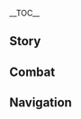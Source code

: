 {{CharacterTabs}}
{{LanguageTabs}}
{{Stub|1={{Meta/VO|tl=1}}}}
__TOC__
==Story==
{{VO/Story
|character           = Kuki Shinobu
|language            = zh
|language_s          = zh
|language_t          = zh-tw
|name_s              = 久岐忍
|name_t              = 久岐忍

<!-- Hello -->
|vo_01_01_title_s    = 初次见面…
|vo_01_01_title_t    = 初次見面…
|vo_01_01_subtitle   = Hello
|vo_01_01_file       = VO_{language}{character} Hello.ogg
|vo_01_01_tx_s       = 你好，我是荒泷派的二把手久岐忍。我们承包多种业务，货运物流、安保维持、房屋补漏、表演驻唱等等。需要我们请随时联系，这是我的名片，还请收下。
|vo_01_01_tx_t       = {{MC|你|妳|mc=1}}好，我是荒瀧派的二把手久岐忍。我們承包多種業務，貨運物流、安保維持、房屋補漏、表演駐唱等等。需要我們請隨時聯繫，這是我的名片，還請收下。
|vo_01_01_rm         = Nǐhǎo, wǒ shì Huānglóng-pài de èrbǎshǒu Jiǔqí Rěn. Wǒmen chéngbāo duōzhǒng yèwù, huòyùn wùliú, ānbǎo wéichí, fángwū bǔlòu, biǎoyǎn zhùchàng děngděng. Xūyào wǒmen qǐng suíshí liánxì, zhè shì wǒ de míngpiàn, hái qǐng shōuxià.
|vo_01_01_tl         = 

<!-- Chats -->
|vo_02_01_title_s    = 闲聊・麻烦事
|vo_02_01_title_t    = 閒聊・麻煩事
|vo_02_01_subtitle   = Chat: In a Pinch
|vo_02_01_file       = VO_{language}{character} Chat - In a Pinch.ogg
|vo_02_01_tx_s       = 有麻烦事要处理的话，直接告诉我就好，我来摆平。
|vo_02_01_tx_t       = 有麻煩事要處理的話，直接告訴我就好，我來擺平。
|vo_02_01_rm         = Yǒu máfán-shì yào chǔlǐ de huà, zhíjiē gàosù wǒ jiù hǎo, wǒ lái bǎipíng.
|vo_02_01_tl         = 

|vo_02_02_title_s    = 闲聊・证书
|vo_02_02_title_t    = 閒聊・證書
|vo_02_02_subtitle   = Chat: Certificates
|vo_02_02_file       = VO_{language}{character} Chat - Certificates.ogg
|vo_02_02_tx_s       = 执业证书考试都有固定评判标准，肯学肯练就能考过，没什么难的。
|vo_02_02_tx_t       = 執業證書考試都有固定評判標準，肯學肯練就能考過，沒什麼難的。
|vo_02_02_rm         = Zhíyè zhèngshū kǎoshì dōu yǒu gùdìng píngpàn biāozhǔn, kěnxué-kěnliàn jiù néng kǎoguò, méishénme nán de.
|vo_02_02_tl         = 

|vo_02_03_title_s    = 闲聊・荒泷派
|vo_02_03_title_t    = 閒聊・荒瀧派
|vo_02_03_subtitle   = Chat: The Arataki Gang
|vo_02_03_file       = VO_{language}{character} Chat - The Arataki Gang.ogg
|vo_02_03_tx_s       = 要是荒泷派犯了事，我会揪他们去认错的。
|vo_02_03_tx_t       = 要是荒瀧派犯了事，我會揪他們去認錯的。
|vo_02_03_rm         = Yàoshi Huānglóng-pài fànle shì, wǒ huì jiū tāmen qù rèncuò de.
|vo_02_03_tl         = 

<!-- Weather -->
|vo_03_01_title_s    = 下雨的时候…
|vo_03_01_title_t    = 下雨的時候…
|vo_03_01_subtitle   = When It Rains
|vo_03_01_file       = VO_{language}{character} When It Rains.ogg
|vo_03_01_tx_s       = 不用打伞了，腿脚快点就行。
|vo_03_01_tx_t       = 不用打傘了，腿腳快點就行。
|vo_03_01_rm         = Bùyòng dǎsǎnle, tuǐjiǎo kuài diǎn jiùxíng.
|vo_03_01_tl         = No need to take out an umbrella, just quicken your feet.

|vo_03_02_title_s    = 打雷的时候…
|vo_03_02_title_t    = 打雷的時候…
|vo_03_02_subtitle   = When Thunder Strikes
|vo_03_02_file       = VO_{language}{character} When Thunder Strikes.ogg
|vo_03_02_tx_s       = 当心点。这种天，应该没人会想引雷上身吧？
|vo_03_02_tx_t       = 當心點。這種天氣，應該沒人會想引雷上身吧？
|vo_03_02_rm_s       = Dāngxīn diǎn. Zhè zhǒng tiān, yīnggāi méi rén huì xiǎng yǐnléi-shàngshēn ba?
|vo_03_02_rm_t       = Dāngxīn diǎn. Zhè zhǒng tiānqì, yīnggāi méi rén huì xiǎng yǐnléi-shàngshēn ba?
|vo_03_02_tl         = 

|vo_03_03_title_s    = 下雪的时候…
|vo_03_03_title_t    = 下雪的時候…
|vo_03_03_subtitle   = When It Snows
|vo_03_03_file       = VO_{language}{character} When It Snows.ogg
|vo_03_03_tx_s       = 快点把事情办完就撤吧，别浪费时间。
|vo_03_03_tx_t       = 快點把事情辦完就撤吧，別浪費時間。
|vo_03_03_rm         = Kuàidiǎn bǎ shìqíng bànwán-jiùchè ba, bié làngfèi shíjiān.
|vo_03_03_tl         = 

|vo_03_04_title_s    = 阳光很好…
|vo_03_04_title_t    = 陽光很好…
|vo_03_04_subtitle   = When the Sun Is Out
|vo_03_04_file       = VO_{language}{character} When the Sun Is Out.ogg
|vo_03_04_tx_s       = 嗯，天气真好，但总有种不详的预感…希望是我多虑了吧。
|vo_03_04_tx_t       = 嗯，天氣真好，但總有種不詳的預感…希望是我多慮了吧。
|vo_03_04_rm         = Ng, tiānqì zhēn hǎo, dàn zǒng yǒu zhǒng bùxiáng de yùgǎn... Xīwàng shì wǒ duōlǜle ba.
|vo_03_04_tl         = 

|vo_03_05_title_s    = 刮大风了…
|vo_03_05_title_t    = 颳大風了…
|vo_03_05_subtitle   = When the Wind Is Blowing
|vo_03_05_file       = VO_{language}{character} When the Wind Is Blowing.ogg
|vo_03_05_tx_s       = 唔…这风还算不错。
|vo_03_05_tx_t       = 唔…這風還算不錯。
|vo_03_05_rm         = N... Zhè fēng hái suàn bùcuò.
|vo_03_05_tl         = 

<!-- Greetings -->
|vo_04_01_title_s    = 早上好…
|vo_04_01_title_t    = 早安…
|vo_04_01_subtitle   = Good Morning
|vo_04_01_file       = VO_{language}{character} Good Morning.ogg
|vo_04_01_tx_s       = 早啊，看你的样子是准备去锻炼了？没想到你还挺勤快的。
|vo_04_01_tx_t       = 早啊，看{{MC|你|妳|mc=1}}的樣子是準備去鍛煉了？沒想到{{MC|你|妳|mc=1}}還挺勤快的。
|vo_04_01_rm         = Zǎo a, kàn nǐ de yàngzi shì zhǔnbèi qù duànliànle? Méi xiǎngdào nǐ hái tǐng qínkuài de.
|vo_04_01_tl         = 

|vo_04_02_title_s    = 中午好…
|vo_04_02_title_t    = 午安…
|vo_04_02_subtitle   = Good Afternoon
|vo_04_02_file       = VO_{language}{character} Good Afternoon.ogg
|vo_04_02_tx_s       = 想吃什么？最近攒了不少钱，午饭我请你。
|vo_04_02_tx_t       = 想吃什麼？最近存了不少錢，午飯我請{{MC|你|妳|mc=1}}。
|vo_04_02_rm_s       = Xiǎng chī shénme? Zuìjìn zǎnle bù shǎo qián, wǔfàn wǒ qǐng nǐ.
|vo_04_02_rm_t       = Xiǎng chī shénme? Zuìjìn cúnle bù shǎo qián, wǔfàn wǒ qǐng nǐ.
|vo_04_02_tl         = What do you want to eat? I've saved up quite a bit of money recently. I'll treat you to lunch.

|vo_04_03_title_s    = 晚上好…
|vo_04_03_title_t    = 晚上好…
|vo_04_03_subtitle   = Good Evening
|vo_04_03_file       = VO_{language}{character} Good Evening.ogg
|vo_04_03_tx_s       = 有些委托，在夜晚才好办。我不放心交给他们，都是我亲自上。
|vo_04_03_tx_t       = 有些委託，在夜晚才好辦。我不放心交給他們，都是我親自上。
|vo_04_03_rm         = Yǒuxiē wěituō, zài yèwǎn cái hǎo bàn. Wǒ bù fàngxīn jiāo gěi tāmen, dōu shì wǒ qīnzì shàng.
|vo_04_03_tl         = 

|vo_04_04_title_s    = 晚安…
|vo_04_04_title_t    = 晚安…
|vo_04_04_subtitle   = Good Night
|vo_04_04_file       = VO_{language}{character} Good Night.ogg
|vo_04_04_tx_s       = 该休息的时候就去休息吧，不用管我。
|vo_04_04_tx_t       = 該休息的時候就去休息吧，不用管我。
|vo_04_04_rm_s       = Gāi xiūxi de shíhòu jiù qù xiūxi ba, bùyòng guǎn wǒ.
|vo_04_04_rm_t       = Gāi xiūxí de shíhòu jiù qù xiūxí ba, bùyòng guǎn wǒ.
|vo_04_04_tl         = 

<!-- About -->
|vo_05_01_title_s    = 关于久岐忍自己・二把手
|vo_05_01_title_t    = 關於久岐忍自己・二把手
|vo_05_01_subtitle   = About {character}: Gang's Deputy Leader
|vo_05_01_file       = VO_{language}{character} About {character} - Gang's Deputy Leader.ogg
|vo_05_01_tx_s       = 招揽业务、维系成员安定是我的职责，除此之外还有&mdash;&mdash;去奉行所捞人，归还零食和玩具，抓捕接了活却在暗处偷懒的成员…不过，这些额外工作属于荒泷派特色，其他任何组织的二把手，理论上都不需要做这些。当然，也做不到像我这样。
|vo_05_01_tx_t       = 招攬業務、維繫成員安定是我的職責，除此之外還有&mdash;&mdash;去奉行所撈人、歸還零食和玩具、抓捕接了活卻在暗處偷懶的成員…不過，這些額外工作屬於荒瀧派特色，其他任何組織的二把手，理論上都不需要做這些。當然，也做不到像我這樣。
|vo_05_01_rm_s       = Zhāolǎn yèwù, wéixì chéngyuán āndìng shì wǒ de zhízé, chú cǐ zhī wài hái yǒu&mdash;&mdash; qù Fèngxíng-suǒ lāo rén, guīhuán língshí hé wánjù, zhuābǔ jiēle huó què zài ànchù tōulǎn de chéngyuán... Bùguò, zhèxiē éwài gōngzuò shǔyú Huānglóng-pài tèsè, qítā rènhé zǔzhī de èrbǎshǒu, lǐlùn shàng dōu bù xūyào zuò zhèxiē. Dāngrán, yě zuòbùdào xiàng wǒ zhèyàng.
|vo_05_01_rm_t       = Zhāolǎn yèwù, wéixì chéngyuán āndìng shì wǒ de zhízé, chú cǐ zhī wài hái yǒu&mdash;&mdash; qù Fèngxíng-suǒ lāo rén, guīhuán língshí hàn wánjù, zhuābǔ jiēle huó què zài ànchù tōulǎn de chéngyuán... Bùguò, zhèxiē éwài gōngzuò shǔyú Huānglóng-pài tèsè, qítā rènhé zǔzhī de èrbǎshǒu, lǐlùn shàng dōu bù xūyào zuò zhèxiē. Dāngrán, yě zuòbùdào xiàng wǒ zhèyàng.
|vo_05_01_tl         = 

|vo_05_02_title_s    = 关于久岐忍自己・退路
|vo_05_02_title_t    = 關於久岐忍自己・退路
|vo_05_02_friendship = 4
|vo_05_02_subtitle   = About {character}: Backup Plan
|vo_05_02_file       = VO_{language}{character} About {character} - Backup Plan.ogg
|vo_05_02_tx_s       = 你说帮派解散？首先，那种事应该不会发生。其次，就算发生了，我有什么好担心的呢。饿肚子的人不可能是我。
|vo_05_02_tx_t       = {{MC|你|妳|mc=1}}說幫派解散？首先，那種事應該不會發生。其次，就算發生了，我有什麼好擔心的呢？餓肚子的人不可能是我。
|vo_05_02_rm         = Nǐ shuō bāngpài jiěsàn? Shǒuxiān, nà zhǒng shì yīnggāi bù huì fāshēng. Qícì, jiùsuàn fāshēngle, wǒ yǒu shénme hǎo dānxīn de ne. È dùzi de rén bù kěnéng shì wǒ.
|vo_05_02_tl         = 

|vo_06_01_title_s    = 关于我们・笔记
|vo_06_01_title_t    = 關於我們・筆記
|vo_06_01_subtitle   = About Us: Notes
|vo_06_01_file       = VO_{language}{character} About Us - Notes.ogg
|vo_06_01_tx_s       = 要是你心血来潮想考什么证，不如直接找我吧，我把笔记借你。备注和要点很详细，不愁你学不会。
|vo_06_01_tx_t       = 要是{{MC|你|妳|mc=1}}心血來潮想考什麼證，不如直接找我吧，我把筆記借{{MC|你|妳|mc=1}}。備註和要點很詳細，不愁{{MC|你|妳|mc=1}}學不會。
|vo_06_01_rm_s       = Yàoshi nǐ xīnxuè-láicháo xiǎng kǎo shénme zhèng, bùrú zhíjiē zhǎo wǒ ba, wǒ bǎ bǐjì jiè nǐ. Bèizhù hàn yàodiǎn hěn xiángxì, bù chóu nǐ xué bù huì.
|vo_06_01_rm_t       = Yàoshi nǐ xīnxiě-láicháo xiǎng kǎo shénme zhèng, bùrú zhíjiē zhǎo wǒ ba, wǒ bǎ bǐjì jiè nǐ. Bèizhù hé yàodiǎn hěn xiángxì, bù chóu nǐ xué bù huì.
|vo_06_01_tl         = 

|vo_06_02_title_s    = 关于我们・善后
|vo_06_02_title_t    = 關於我們・善後
|vo_06_02_friendship = 6
|vo_06_02_subtitle   = About Us: Cleaning Up the Mess
|vo_06_02_file       = VO_{language}{character} About Us - Cleaning Up the Mess.ogg
|vo_06_02_tx_s       = 不管你是不是荒泷派的人，我都不会把你当外人。你就往前走吧，幕后的工作交给我。放心，这方面我是专业的，多复杂的事都能办妥。嗯？担心我的安危？呵，这方面你也放心吧，这些年的摸爬滚打，不是白经历的。
|vo_06_02_tx_t       = 不管{{MC|你|妳|mc=1}}是不是荒瀧派的人，我都不會把{{MC|你|妳|mc=1}}當外人。{{MC|你|妳|mc=1}}就往前走吧，幕後的工作交給我。放心，這方面我是專業的，多複雜的事都能辦妥。嗯？擔心我的安危？呵，這方面{{MC|你|妳|mc=1}}也放心吧，這些年的摸爬滾打，不是白經歷的。
|vo_06_02_rm_s       = Bùguǎn nǐ shì bùshì Huānglóng-pài de rén, wǒ dōu bùhuì bǎ nǐ dāng wàirén. Nǐ jiù wǎngqián zǒu ba, mùhòu de gōngzuò jiāo gěi wǒ. Fàngxīn, zhè fāngmiàn wǒ shì zhuānyè de, duō fùzá de shì dōu néng bàntuǒ. Ng? Dānxīn wǒ de ānwēi? Hē, zhè fāngmiàn nǐ yě fàngxīn ba, zhèxiē nián de mōpá-gǔndǎ, bùshì bái jīnglì de.
|vo_06_02_rm_t       = Bùguǎn nǐ shì bùshì Huānglóng-pài de rén, wǒ dōu bùhuì bǎ nǐ dàng wàirén. Nǐ jiù wǎngqián zǒu ba, mùhòu de gōngzuò jiāo gěi wǒ. Fàngxīn, zhè fāngmiàn wǒ shì zhuānyè de, duō fùzá de shì dōu néng bàntuǒ. Ng? Dānxīn wǒ de ānwéi? Hē, zhè fāngmiàn nǐ yě fàngxīn ba, zhèxiē nián de mōpá-gǔndǎ, bùshì bái jīnglì de.
|vo_06_02_tl         = 

<!-- Miscellany I -->
|vo_07_01_title_s    = 关于「神之眼」…
|vo_07_01_title_t    = 關於「神之眼」…
|vo_07_01_friendship = 4
|vo_07_01_subtitle   = About the [[Vision]]
|vo_07_01_file       = VO_{language}{character} About the Vision.ogg
|vo_07_01_tx_s       = 和证书一样，这是对我能力的肯定和证明。但不同的是，我至今不知道它的考核标准。
|vo_07_01_tx_t       = 和證書一樣，這是對我能力的肯定和證明。但不同的是，我至今不知道它的考核標準。
|vo_07_01_rm_s       = Hé zhèngshū yīyàng, zhè shì duì wǒ nénglì de kěndìng hé zhèngmíng. Dàn bùtóng de shì, wǒ zhìjīn bù zhīdào tā de kǎohé biāozhǔn.
|vo_07_01_rm_t       = Hàn zhèngshū yīyàng, zhè shì duì wǒ nénglì de kěndìng hàn zhèngmíng. Dàn bùtóng de shì, wǒ zhìjīn bù zhīdào tā de kǎohé biāozhǔn.
|vo_07_01_tl         = 

|vo_07_02_title_s    = 有什么想要分享・面铠
|vo_07_02_title_t    = 有什麼想要分享・面鎧
|vo_07_02_subtitle   = Something to Share: Face Mask
|vo_07_02_file       = VO_{language}{character} Something to Share - Face Mask.ogg
|vo_07_02_tx_s       = 戴上面铠是不想被熟人认出来。尤其和荒泷派一起出任务时，要是熟人看见了，指指点点，那群家伙肯定会趁机起哄。啧，光是想想，就很烦。不能再有下次了…咳，没什么。
|vo_07_02_tx_t       = 戴上面鎧是不想被熟人認出來。尤其和荒瀧派一起出任務時，要是熟人看見了，指指點點，那群傢伙肯定會趁機起哄。嘖，光是想想，就很煩。不能再有下次了…咳，沒什麼。
|vo_07_02_rm_s       = Dài shàng miànkǎi shì bùxiǎng bèi shúrén rèn chūlái. Yóuqí hé Huānglóng-pài yīqǐ chū rènwù shí, yàoshi shúrén kànjiànle, zhǐzhǐdiǎndiǎn, nà qún jiāhuo kěndìng huì chènjī qǐhòng. Zé, guāng shì xiǎngxiǎng, jiù hěn fán. Bùnéng zài yǒu xià cìle... Kè, méishénme.
|vo_07_02_rm_t       = Dài shàng miànkǎi shì bùxiǎng bèi shóurén rèn chūlái. Yóuqí hàn Huānglóng-pài yīqǐ chū rènwù shí, yàoshi shóurén kànjiànle, zhǐzhǐdiǎndiǎn, nà qún jiāhuo kěndìng huì chènjī qǐhòng. Ze, guāng shì xiǎngxiǎng, jiù hěn fán. Bùnéng zài yǒu xià cìle... Ke, méishénme.
|vo_07_02_tl         = 

|vo_07_03_title_s    = 有什么想要分享・派中法度
|vo_07_03_title_t    = 有什麼想要分享・派中法度
|vo_07_03_friendship = 4
|vo_07_03_subtitle   = Something to Share: Gang Bylaws
|vo_07_03_file       = VO_{language}{character} Something to Share - Gang Bylaws.ogg
|vo_07_03_tx_s       = 我制定了荒泷派的「派中法度」，他们就应该谨遵法度行事。嗯？你问他们为什么愿意听话？因为我比他们更有说服力。我的语言和拳头，姑且还算是有点分量。
|vo_07_03_tx_t       = 我制定了荒瀧派的「派中法度」，他們就應該謹遵法度行事。嗯？{{MC|你|妳|mc=1}}問他們為什麼願意聽話？因為我比他們更有說服力。我的語言和拳頭，姑且還算是有點分量。
|vo_07_03_rm_s       = Wǒ zhìdìngle Huānglóng-pài de "Pàizhōng Fǎdù", tāmen jiù yīnggāi jǐnzūn fǎdù xíngshì. Ǹg? Nǐ wèn tāmen wèishénme yuànyì tīnghuà? Yīnwèi wǒ bǐ tāmen gèng yǒu shuōfúlì. Wǒ de yǔyán hé quántóu, gūqiě hái suànshì yǒudiǎn fènliàng.
|vo_07_03_rm_t       = Wǒ zhìdìngle Huānglóng-pài de "Pàizhōng Fǎdù", tāmen jiù yīnggāi jǐnzūn fǎdù xíngshì. Ǹg? Nǐ wèn tāmen wèishénme yuànyì tīnghuà? Yīnwèi wǒ bǐ tāmen gèng yǒu shuìfúlì. Wǒ de yǔyán hàn quántóu, gūqiě hái suànshì yǒudiǎn fènliàng.
|vo_07_03_tl         = 

|vo_07_04_title_s    = 感兴趣的见闻…
|vo_07_04_title_t    = 感興趣的見聞…
|vo_07_04_subtitle   = Interesting Things
|vo_07_04_file       = VO_{language}{character} Interesting Things.ogg
|vo_07_04_tx_s       = 神社中流传着一种说法，将鸣草织成一个圈缠在身上，就能祛灾祈福，你信吗？我倒觉得，鸣草，还是麻痹效果更实用。
|vo_07_04_tx_t       = 神社中流傳著一種說法，將鳴草織成一個圈纏在身上，就能祛災祈福，{{MC|你|妳|mc=1}}信嗎？我倒覺得，鳴草，還是麻痹效果更實用。
|vo_07_04_rm         = Shénshè zhōng liúchuánzhe yī zhǒng shuōfǎ, jiāng Míngcǎo zhī chéng yīgè quān chán zài shēnshang, jiù néng qūzāi-qífú, nǐ xìn ma? Wǒ dào juédé, Míngcǎo, háishì mábì xiàoguǒ gèng shíyòng.
|vo_07_04_tl         = 

<!-- About Teammates -->
|vo_08_01_title_s    = 关于雷电将军…
|vo_08_01_title_t    = 關於雷電將軍…
|vo_08_01_friendship = 4
|vo_08_01_quest      = Transient Dreams
|vo_08_01_subtitle   = About the [[Raiden Shogun]]
|vo_08_01_file       = VO_{language}{character} About the Raiden Shogun.ogg
|vo_08_01_tx_s       = 解除锁国后，雷电将军陆续颁布了不少法令支持各行各业的发展。我在锁国期间考的证书全都派上了用场，荒泷派也不那么拮据了。祸福相依，没想到到头来还得感谢她。
|vo_08_01_tx_t       = 解除鎖國後，雷電將軍陸續頒佈了不少法令支持各行各業的發展。我在鎖國期間考的證書全都派上了用場，荒瀧派也不那麼拮据了。禍福相依，沒想到到頭來還得感謝她。
|vo_08_01_rm_s       = Jiěchú Suǒguó hòu, Léidiàn Jiāngjūn lùxù bānbùle bùshǎo fǎlìng zhīchí gèháng-gèyè de fǎzhǎn. Wǒ zài suǒguó qījiān kǎo de zhèngshū quándōu pàishàngle yòngchǎng, Huānglóng-pài yě bù nàme jiéjūle. Huòfú-xiàngyī, méi xiǎngdào dàotóulái hái děi gǎnxiè tā.
|vo_08_01_rm_t       = Jiěchú Suǒguó hòu, Léidiàn Jiāngjūn lùxù bānbùle bùshǎo fǎlìng zhīchí gèháng-gèyè de fǎzhǎn. Wǒ zài suǒguó qíjiān kǎo de zhèngshū quándōu pàishàngle yòngchǎng, Huānglóng-pài yě bù nàme jiéjūle. Huòfú-xiàngyī, méi xiǎngdào dàotóulái hái děi gǎnxiè tā.
|vo_08_01_tl         = 

|vo_08_02_title_s    = 关于九条裟罗…
|vo_08_02_title_t    = 關於九條裟羅…
|vo_08_02_friendship = 4
|vo_08_02_subtitle   = About [[Kujou Sara]]
|vo_08_02_file       = VO_{language}{character} About Kujou Sara.ogg
|vo_08_02_tx_s       = 九条小姐啊，她是我的朋友。嗯？我认识她让你觉得很意外吗？噢，你可能误会了，我加入荒泷派之前就跟她有交情。我们俩的切磋，还难分胜负呢。
|vo_08_02_tx_t       = 九條小姐啊，她是我的朋友。嗯？我認識她讓{{MC|你|妳|mc=1}}覺得很意外嗎？噢，{{MC|你|妳|mc=1}}可能誤會了，我加入荒瀧派之前就跟她有交情。我們之間的切磋，還難分勝負呢。
|vo_08_02_rm_s       = Jiǔtiáo-xiǎojiě a, tā shì wǒ de péngyǒu. Ng? Wǒ rènshi tā ràng nǐ juédé hěn yìwài ma? O, nǐ kě'néng wùhuìle, wǒ jiārù Huānglóng-pài zhīqián jiù gēn tā yǒu jiāoqing. Wǒmen-liǎ de qiēcuō, hái nánfēn shèngfù ne.
|vo_08_02_rm_t       = Jiǔtiáo-xiǎojiě a, tā shì wǒ de péngyǒu. Ng? Wǒ rènshì tā ràng nǐ juédé hěn yìwài ma? O, nǐ kě'néng wùhuìle, wǒ jiārù Huānglóng-pài zhīqián jiù gēn tā yǒu jiāoqing. Wǒmen-liǎ de qiēcuō, hái nánfēn shèngfù ne.
|vo_08_02_tl         = 

|vo_08_03_title_s    = 关于八重神子…
|vo_08_03_title_t    = 關於八重神子…
|vo_08_03_friendship = 4
|vo_08_03_subtitle   = About [[Yae Miko]]
|vo_08_03_file       = VO_{language}{character} About Yae Miko.ogg
|vo_08_03_tx_s       = 就连堂堂鸣神大社的宫司大人，都要靠副业来解闷，可见当巫女是有多无聊。我是绝对不会回去当巫女的。
|vo_08_03_tx_t       = 就連堂堂鳴神大社的宮司大人，都要靠副業來解悶，可見當巫女是有多無聊。我是絕對不會回去當巫女的。
|vo_08_03_rm         = Jiù lián tángtáng Míngshén Dàshè de Gōngsī-dàrén, dōu yào kào fùyè lái jiěmèn, kějiàn dāng wūnǚ shì yǒu duō wúliáo. Wǒ shì juéduì bùhuì huíqù dāng wūnǚ de.
|vo_08_03_tl         = 

|vo_08_04_title_s    = 关于荒泷一斗…
|vo_08_04_title_t    = 關於荒瀧一斗…
|vo_08_04_friendship = 4
|vo_08_04_subtitle   = About [[Arataki Itto]]
|vo_08_04_file       = VO_{language}{character} About Arataki Itto.ogg
|vo_08_04_tx_s       = 老大有很多不算愉快的过去，却还能保持快乐阳光，挺难得的。他对我们很不错，他的纯粹也感染着荒泷派的大家。当然，这不能成为他横冲直撞影响别人的借口。如果他找你麻烦，尽管告诉我。我会好好收拾他，让他后悔对你无礼。
|vo_08_04_tx_t       = 老大有很多不算愉快的過去，卻還能保持快樂陽光，挺難得的。他對我們很不錯，他的純粹也感染著荒瀧派的大家。當然，這不能成為他橫衝直撞影響別人的藉口。如果他找{{MC|你|妳|mc=1}}麻煩，儘管告訴我。我會好好收拾他，讓他後悔對{{MC|你|妳|mc=1}}無禮。
|vo_08_04_rm         = Lǎodà yǒu hěnduō bùsuàn yúkuài de guòqù, què hái néng bǎochí kuàilè yángguāng, tǐng nándé de. Tā duì wǒmen hěn bùcuò, tā de chúncuì yě gǎnrǎnzhe Huānglóng-pài de dàjiā. Dāngrán, zhè bùnéng chéngwéi tā héngchōng-zhízhuàng yǐngxiǎng biérén de jièkǒu. Rúguǒ tā zhǎo nǐ máfan, jǐn'guǎn gàosù wǒ. Wǒ huì hǎohǎo shōushí tā, ràng tā hòuhuǐ duì nǐ wúlǐ.
|vo_08_04_tl         = 

|vo_08_05_title_s    = 关于烟绯…
|vo_08_05_title_t    = 關於煙緋…
|vo_08_05_friendship = 4
|vo_08_05_subtitle   = About [[Yanfei]]
|vo_08_05_file       = VO_{language}{character} About Yanfei.ogg
|vo_08_05_tx_s       = 那时候跟家里闹翻了，只想着有多远逃多远，就跑去璃月学律法了。得亏这样，有幸认识了烟绯师姐。在律法咨询这块，她简直就是活字典。我？执业证书倒是有的，不过这个职业的约束也不少，并不是最适合我的。
|vo_08_05_tx_t       = 那時候跟家裡鬧翻了，只想著有多遠逃多遠，就跑去璃月學律法了。多虧如此，有幸認識了煙緋師姐。在律法諮詢這塊，她簡直就是活字典。我？執業證書倒是有的，不過這個職業的約束也不少，並不是最適合我的。
|vo_08_05_rm_s       = Nà shíhòu gēn jiālǐ nàofānle, zhǐ xiǎngzhe yǒu duō yuǎn táo duō yuǎn, jiù pǎo qù Líyuè xué lǜfǎle. Děi kuī zhèyàng, yǒuxìng rènshile Yānfēi-shījiě. Zài lǜfǎ zīxún zhè kuài, tā jiǎnzhí jiùshì huó zìdiǎn. Wǒ? Zhíyè zhèngshū dǎoshì yǒu de, bùguò zhège zhíyè de yuēshù yě bù shǎo, bìng bùshì zuì shìhé wǒ de.
|vo_08_05_rm_t       = Nà shíhòu gēn jiālǐ nàofānle, zhǐ xiǎngzhe yǒu duō yuǎn táo duō yuǎn, jiù pǎo qù Líyuè xué lǜfǎle. Děi kuī zhèyàng, yǒuxìng rènshìle Yānfēi-shījiě. Zài lǜfǎ zīxún zhè kuài, tā jiǎnzhí jiùshì huó zìdiǎn. Wǒ? Zhíyè zhèngshū dǎoshì yǒu de, bùguò zhège zhíyè de yuēshù yě bù shǎo, bìng bùshì zuì shìhé wǒ de.
|vo_08_05_tl         = 

|vo_08_06_title_s    = 关于鹿野院平藏…
|vo_08_06_title_t    = 關於鹿野院平藏…
|vo_08_06_friendship = 4
|vo_08_06_subtitle   = About [[Shikanoin Heizou]]
|vo_08_06_file       = VO_{language}{character} About Shikanoin Heizou.ogg
|vo_08_06_tx_s       = 他和普通天领奉行同心不一样，从未见他做什么巡逻、抓捕的活。他偶尔会找我买线索，作为交换，我希望他能在我去奉行所捞人时帮我美言几句，他也爽快答应了。这笔交易还算值，毕竟让弟兄们收集点市井见闻是很简单的事。
|vo_08_06_tx_t       = 他和普通天領奉行同心不一樣，從未見他做什麼巡邏、抓捕的活。他偶爾會找我買線索，作為交換，我希望他能在我去奉行所撈人時幫我美言幾句，他也爽快答應了。這筆交易還算值，畢竟讓弟兄們收集點市井見聞是很簡單的事。
|vo_08_06_rm_s       = Tā hé pǔtōng Tiānlǐng-fèngxíng tóngxīn bù yīyàng, cóng wèi jiàn tā zuò shénme xúnluó, zhuābǔ de huó. Tā ǒu'ěr huì zhǎo wǒ mǎi xiànsuǒ, zuòwéi jiāohuàn, wǒ xīwàng tā néng zài wǒ qù Fèngxíng-suǒ lāo rén shí bāng wǒ měiyán jǐ jù, tā yě shuǎngkuài dāyìngle. Zhè bǐ jiāoyì hái suàn zhí, bìjìng ràng dìxiōngmen shōují diǎn shìjǐng jiànwén shì hěn jiǎndān de shì.
|vo_08_06_rm_t       = Tā hàn pǔtōng Tiānlǐng-fèngxíng tóngxīn bù yīyàng, cóng wèi jiàn tā zuò shénme xúnluó, zhuābǔ de huó. Tā ǒu'ěr huì zhǎo wǒ mǎi xiànsuǒ, zuòwéi jiāohuàn, wǒ xīwàng tā néng zài wǒ qù Fèngxíng-suǒ lāo rén shí bāng wǒ měiyán jǐ jù, tā yě shuǎngkuài dāyìngle. Zhè bǐ jiāoyì hái suàn zhí, bìjìng ràng dìxiōngmen shōují diǎn shìjǐng jiànwén shì hěn jiǎndān de shì.
|vo_08_06_tl         = 

<!-- More About -->
|vo_09_01_title_s    = 想要了解久岐忍・其一
|vo_09_01_title_t    = 想要瞭解久岐忍・其一
|vo_09_01_subtitle   = More About {character}: I
|vo_09_01_file       = VO_{language}{character} More About {character} - 01.ogg
|vo_09_01_tx_s       = 我做过很多不同的工作，相关的执业证书也有不少。管理方面，带过小型团队，负责人员统筹和资源调配…呃，抱歉，面试多了就说习惯了，别介意。
|vo_09_01_tx_t       = 我做過很多不同的工作，相關的執業證書也有不少。管理方面，帶過小型團隊，負責人員統籌和資源調配…呃，抱歉，面試多了就說習慣了，別介意。
|vo_09_01_rm_s       = Wǒ zuòguò hěnduō bùtóng de gōngzuò, xiāngguān de zhíyè zhèngshū yěyǒu bù shǎo. Guǎnlǐ fāngmiàn, dàiguò xiǎoxíng tuánduì, fùzé rényuán tǒngchóu hé zīyuán diàopèi... E, bàoqiàn, miànshì duōle jiù shuō xíguànle, bié jièyì.
|vo_09_01_rm_t       = Wǒ zuòguò hěnduō bùtóng de gōngzuò, xiāngguān de zhíyè zhèngshū yěyǒu bù shǎo. Guǎnlǐ fāngmiàn, dàiguò xiǎoxíng tuánduì, fùzé rényuán tǒngchóu hàn zīyuán diàopèi... E, bàoqiàn, miànshì duōle jiù shuō xíguànle, bié jièyì.
|vo_09_01_tl         = 

|vo_09_02_title_s    = 想要了解久岐忍・其二
|vo_09_02_title_t    = 想要瞭解久岐忍・其二
|vo_09_02_friendship = 3
|vo_09_02_subtitle   = More About {character}: II
|vo_09_02_file       = VO_{language}{character} More About {character} - 02.ogg
|vo_09_02_tx_s       = 我家是巫女世家，但我不适合当巫女。刚逃出来那会儿，我觉得要多积累，以免没有傍身之技。什么厨师、裁缝、格斗、律法咨询、出版编辑…我都学了。没想到真正进了社会才发现，学的已经完全够用了。
|vo_09_02_tx_t       = 我家是巫女世家，但我不適合當巫女。剛逃出來的那時，我覺得要多累積，以免沒有傍身之技。什麼廚師、裁縫、格鬥、律法諮詢、出版編輯…我都學了。沒想到真正進了社會才發現，學的已經完全夠用了。
|vo_09_02_rm_s       = Wǒ jiā shì wūnǚ shìjiā, dàn wǒ bù shìhé dāng wūnǚ. Gāng táo chūlái nà huìr, wǒ juédé yào duō jīlěi, yǐmiǎn méiyǒu bàngshēn zhī jì. Shénme chúshī, cáiféng, gédòu, lǜfǎ zīxún, chūbǎn biānjí... Wǒ dōu xuéle. Méi xiǎngdào zhēnzhèng jìnle shèhuì cái fāxiàn, xué de yǐjīng wánquán gòu yòngle.
|vo_09_02_rm_t       = Wǒ jiā shì wūnǚ shìjiā, dàn wǒ bù shìhé dāng wūnǚ. Gāng táo chūlái nà shí, wǒ juédé yào duō jīlěi, yǐmiǎn méiyǒu bàngshēn zhī jì. Shénme chúshī, cáiféng, gédòu, lǜfǎ zīxún, chūbǎn biānjí... Wǒ dōu xuéle. Méi xiǎngdào zhēnzhèng jìnle shèhuì cái fāxiàn, xué de yǐjīng wánquán gòu yòngle.
|vo_09_02_tl         = 

|vo_09_03_title_s    = 想要了解久岐忍・其三
|vo_09_03_title_t    = 想要瞭解久岐忍・其三
|vo_09_03_friendship = 4
|vo_09_03_subtitle   = More About {character}: III
|vo_09_03_file       = VO_{language}{character} More About {character} - 03.ogg
|vo_09_03_tx_s       = 你说我社交场合很厉害？呵，毕竟在外流浪了那么久，总得学会察言观色。更何况在多数时候，理亏的那一方都是我们。我不讨厌摆出那些表情，但可以的话，我还是选择不笑的好。
|vo_09_03_tx_t       = {{MC|你|妳|mc=1}}說我社交場合很厲害？呵，畢竟在外流浪了那麼久，總得學會察言觀色。更何況在多數時候，理虧的那一方都是我們。我不討厭擺出那些表情，但可以的話，我還是選擇不笑的好。
|vo_09_03_rm         = Nǐ shuō wǒ shèjiāo chǎnghé hěn lìhài? Hē, bìjìng zàiwài liúlàngle nàme jiǔ, zǒng děi xuéhuì cháyán-guānsè. Gèng hékuàng zài duōshù shíhòu, lǐkuī de nà yīfāng dōu shì wǒmen. Wǒ bù tǎoyàn bǎi chū nàxiē biǎoqíng, dàn kěyǐ dehuà, wǒ háishì xuǎnzé bù xiào de hǎo.
|vo_09_03_tl         = 

|vo_09_04_title_s    = 想要了解久岐忍・其四
|vo_09_04_title_t    = 想要瞭解久岐忍・其四
|vo_09_04_friendship = 5
|vo_09_04_subtitle   = More About {character}: IV
|vo_09_04_file       = VO_{language}{character} More About {character} - 04.ogg
|vo_09_04_tx_s       = 刚进荒泷派的时候，老大要我教小弟们怎么打架。所以我上来第一件事，就变成了把他们挨个揍趴下。没想到，一个个鼻青眼肿的，却睁大眼睛，张嘴就叫我「忍姐」，还要我好好带领他们。哼，那时候我就知道这是一群笨蛋。但没关系，笨蛋不会拖我后腿，我会解决一切问题。
|vo_09_04_tx_t       = 剛進荒瀧派的時候，老大要我教小弟們怎麼打架。所以我上來第一件事，就變成了把他們挨個揍趴下。沒想到，一個個鼻青眼腫的，卻睜大眼睛，張嘴就叫我「忍姐」，還要我好好帶領他們。哼，那時候我就知道這是一群笨蛋。但沒關係，笨蛋不會拖我後腿，我會解決一切問題。
|vo_09_04_rm         = Gāng jìn Huānglóng-pài de shíhòu, Lǎodà yào wǒ jiāo xiǎodìmen zěnme dǎjià. Suǒyǐ wǒ shànglái dì yī jiàn shì, jiù biàn chéngle bǎ tāmen āi gè zòu pāxià. Méi xiǎngdào, yīgè gè bíqīng-yǎnzhǒng de, què zhēng dà yǎnjīng, zhāngzuǐ jiù jiào wǒ "Rěn-jiě", hái yào wǒ hǎohǎo dàilǐng tāmen. Hēng, nà shíhòu wǒ jiù zhīdào zhè shì yīqún bèndàn. Dàn méiguānxì, bèndàn bù huì tuō wǒ hòu tuǐ, wǒ huì jiějué yīqiè wèntí.
|vo_09_04_tl         = 

|vo_09_05_title_s    = 想要了解久岐忍・其五
|vo_09_05_title_t    = 想要瞭解久岐忍・其五
|vo_09_05_friendship = 6
|vo_09_05_subtitle   = More About {character}: V
|vo_09_05_file       = VO_{language}{character} More About {character} - 05.ogg
|vo_09_05_tx_s       = 留在荒泷派是我自己的选择。收拾烂摊子难免令人火大，但他们也给了我无可替代的真诚。最好的东西都先留给我、从不泼我冷水、在我宣布决定后闹哄哄地鼓掌吹口哨…我知道外面对荒泷派的评价不太好，他们自己也不在乎，但我还是想努努力，改变别人对我们的印象。因为，对待「家人」，自己可以偶尔抱怨，但就是不想其他人说他们的不好。
|vo_09_05_tx_t       = 留在荒瀧派是我自己的選擇。收拾爛攤子難免令人火大，但他們也給了我無可替代的真誠。最好的東西都先留給我、從不潑我冷水、在我宣布決定後鬧哄哄地鼓掌吹口哨…我知道外面對荒瀧派的評價不太好，他們自己也不在乎，但我還是想努努力，改變別人對我們的印象。因為，對待「家人」，自己可以偶爾抱怨，但就是不想讓其他人說他們的不好。
|vo_09_05_rm         = Liú zài Huānglóng-pài shì wǒ zìjǐ de xuǎnzé. Shōushí làntānzi nánmiǎn lìng rén huǒdà, dàn tāmen yě gěile wǒ wúkě tìdài de zhēnchéng. Zuì hǎo de dōngxī dōu xiān liú gěi wǒ, cóng bù pō wǒ lěngshuǐ, zài wǒ xuānbù juédìng hòu nàohōnghōng de gǔzhǎng chuī kǒushào... Wǒ zhīdào wài miàn duì Huānglóng-pài de píngjià bù tài hǎo, tāmen zìjǐ yě bùzàihū, dàn wǒ háishì xiǎng nǔnǔlì, gǎibiàn biérén duì wǒmen de yìnxiàng. Yīnwèi, duìdài "jiārén", zìjǐ kěyǐ ǒu'ěr bàoyuàn, dàn jiùshì bùxiǎng qítā rén shuō tāmen de bù hǎo.
|vo_09_05_tl         = 

<!-- Miscellany II -->
|vo_10_01_title_s    = 久岐忍的爱好…
|vo_10_01_title_t    = 久岐忍的愛好…
|vo_10_01_subtitle   = {character}'s Hobbies
|vo_10_01_file       = VO_{language}{character} Hobbies.ogg
|vo_10_01_tx_s       = 平时混帮派，闲着也是闲着，经常不小心读完一本书，不小心就把证考了。不也挺好吗？家里问起来，我也没虚度时光，出去谈工作，也算得上有资本。在这个凡事讲究实力的社会里，我这种有证书的混子，到哪里都能吃得饱饭。
|vo_10_01_tx_t       = 平時混幫派時，閒著也是閒著，經常不小心讀完一本書，不小心就把證照考了。不也挺好嗎？家裡問起來，我也沒虛度時光，出去談工作，也算得上有資本。在這個凡事講究實力的社會裡，我這種有證書的混子，到哪裡都能吃得飽飯。
|vo_10_01_rm_s       = Píngshí hùn bāngpài, xiánzhe yěshì xiánzhe, jīngcháng bù xiǎoxīn dú wán yī běn shū, bù xiǎoxīn jiù bǎ zhèng kǎole. Bù yě tǐng hǎo ma? Jiālǐ wèn qǐlái, wǒ yě méi xūdù shíguāng, chūqù tán gōngzuò, yě suàndé shàng yǒu zīběn. Zài zhège fánshì jiǎngjiū shílì de shèhuì lǐ, wǒ zhè zhǒng yǒu zhèngshū de hùn zi, dào nǎlǐ dōu néng chī dé bǎo fàn.
|vo_10_01_rm_t       = Píngshí hùn bāngpài, xiánzhe yěshì xiánzhe, jīngcháng bù xiǎoxīn dú wán yī běn shū, bù xiǎoxīn jiù bǎ zhèng kǎole. Bù yě tǐng hǎo ma? Jiālǐ wèn qǐlái, wǒ yě méi xūdù shíguāng, chūqù tán gōngzuò, yě suàndé shàng yǒu zīběn. Zài zhège fánshì jiǎngjiù shílì de shèhuì lǐ, wǒ zhè zhǒng yǒu zhèngshū de hùnzi, dào nǎlǐ dōu néng chī dé bǎofàn.
|vo_10_01_tl         = 

|vo_10_02_title_s    = 久岐忍的烦恼…
|vo_10_02_title_t    = 久岐忍的煩惱…
|vo_10_02_subtitle   = {character}'s Troubles
|vo_10_02_file       = VO_{language}{character} Troubles.ogg
|vo_10_02_tx_s       = 以前不想被抓回去当巫女，就决心只靠自己站稳脚跟。至少目前看来，我干得还不错。
|vo_10_02_tx_t       = 以前不想被抓回去當巫女，就決心只靠自己站穩腳跟。至少目前看來，我幹得還不錯。
|vo_10_02_rm         = Yǐqián bùxiǎng bèi zhuā huíqù dāng wūnǚ, jiù juéxīn zhǐ kào zìjǐ zhànwěn jiǎogēn. Zhìshǎo mùqián kàn lái, wǒ gàn dé hái bùcuò.
|vo_10_02_tl         = 

|vo_10_03_title_s    = 喜欢的食物…
|vo_10_03_title_t    = 喜歡的食物…
|vo_10_03_subtitle   = Favorite Food
|vo_10_03_file       = VO_{language}{character} Favorite Food.ogg
|vo_10_03_tx_s       = 就算刚吃过拉面或者饺子之类很管饱的食物，最后还是想以一小碗米饭结束。米饭好吃，没什么其他原因，有问题吗？
|vo_10_03_tx_t       = 就算剛吃過拉麵或者餃子之類很管飽的食物，最後還是想以一小碗米飯結束。米飯好吃，沒什麼其他原因，有問題嗎？
|vo_10_03_rm         = Jiùsuàn gāng chīguò lāmiàn huòzhě jiǎozi zhī lèi hěn guǎnbǎo de shíwù, zuìhòu háishì xiǎng yǐ yī xiǎo wǎn mǐfàn jiéshù. Mǐfàn hào chī, méishénme qítā yuányīn, yǒu wèntí ma?
|vo_10_03_tl         = 

|vo_10_04_title_s    = 讨厌的食物…
|vo_10_04_title_t    = 討厭的食物…
|vo_10_04_subtitle   = Least Favorite Food
|vo_10_04_file       = VO_{language}{character} Least Favorite Food.ogg
|vo_10_04_tx_s       = 厨师证到手后，我就更加坚定那个从璃月听来的说法：没有难吃的食物，只有不合格的厨师。
|vo_10_04_tx_t       = 廚師證到手後，我就更加堅定那個從璃月聽來的說法：沒有難吃的食物，只有不合格的廚師。
|vo_10_04_rm         = Chúshī zhèng dàoshǒu hòu, wǒ jiù gèngjiā jiāndìng nàgè cóng Líyuè tīng lái de shuōfǎ: Méiyǒu nán chī de shíwù, zhǐyǒu bù hégé de chúshī.
|vo_10_04_tl         = 

<!-- Receiving a Gift -->
|vo_11_01_title_s    = 收到赠礼・其一
|vo_11_01_title_t    = 收到贈禮・其一
|vo_11_01_subtitle   = Receiving a Gift: I
|vo_11_01_file       = VO_{language}{character} Receiving a Gift - 01.ogg
|vo_11_01_tx_s       = 真不简单。咳…我就再多吃一口。
|vo_11_01_tx_t       = 真不簡單。咳…我就再多吃一口。
|vo_11_01_rm         = Zhēn bù jiǎndān. Kè... Wǒ jiù zài duōchī yī kǒu.
|vo_11_01_tl         = You're amazing. Ahem... I'll just eat one more bite.

|vo_11_02_title_s    = 收到赠礼・其二
|vo_11_02_title_t    = 收到贈禮・其二
|vo_11_02_subtitle   = Receiving a Gift: II
|vo_11_02_file       = VO_{language}{character} Receiving a Gift - 02.ogg
|vo_11_02_tx_s       = 你做的？嗯…这种水平去考个厨师证应该绰绰有余。
|vo_11_02_tx_t       = {{MC|你|妳|mc=1}}做的？嗯…這種水準去考個廚師證應該綽綽有餘。
|vo_11_02_rm         = Nǐ zuò de? Ng... Zhèzhǒng shuǐpíng qù kǎo gè chúshī-zhèng yīnggāi chuòchuò-yǒuyú.
|vo_11_02_tl         = You made this? Mmm... This level of skill would be more than enough to apply for a chef certificate.

|vo_11_03_title_s    = 收到赠礼・其三
|vo_11_03_title_t    = 收到贈禮・其三
|vo_11_03_subtitle   = Receiving a Gift: III
|vo_11_03_file       = VO_{language}{character} Receiving a Gift - 03.ogg
|vo_11_03_tx_s       = 我直说吧，你是不是放错调料了？
|vo_11_03_tx_t       = 我直說吧，{{MC|你|妳|mc=1}}是不是放錯調味料了？
|vo_11_03_rm_s       = Wǒ zhíshuō ba, nǐ shìbushì fàng cuò tiáoliàole?
|vo_11_03_rm_t       = Wǒ zhíshuō ba, nǐ shìbushì fàng cuò tiáowèiliàole?
|vo_11_03_tl         = I'll say it straight, did you add the wrong seasonings?

<!-- Birthday -->
|vo_12_01_title_s    = 生日…
|vo_12_01_title_t    = 生日…
|vo_12_01_subtitle   = Birthday
|vo_12_01_file       = VO_{language}{character} Birthday.ogg
|vo_12_01_tx_s       = 生日快乐，来，这个鸣草特制飞镖送给你。小心点，嗯，对，要像这样拿…投掷前记得计算弧度。呵呵，看你喜欢我就放心了。哦，别把它当玩具，还是有一定危险性的。想多训练一下的话，我来教你。
|vo_12_01_tx_t       = 生日快樂，來，這個鳴草特製飛鏢送給{{MC|你|妳|mc=1}}。小心點，嗯，對，要像這樣拿…投擲前記得計算弧度。呵呵，看{{MC|你|妳|mc=1}}喜歡我就放心了。哦，別把它當玩具，還是有一定危險性的。想多訓練一下的話，我來教{{MC|你|妳|mc=1}}。
|vo_12_01_rm_s       = Shēngrì kuàilè, lái, zhège Míngcǎo tèzhì fēibiāo sòng gěi nǐ. Xiǎoxīn diǎn, ǹg, duì, yào xiàng zhèyàng ná... Tóuzhí qián jìdé jìsuàn húdù. Hehe, kàn nǐ xǐhuān wǒ jiù fàngxīnle. O, bié bǎ tā dāng wánjù, háishì yǒu yīdìng wēixiǎn xìng de. Xiǎng duō xùnliàn yīxià dehuà, wǒ lái jiào nǐ.
|vo_12_01_rm_t       = Shēngrì kuàilè, lái, zhège Míngcǎo tèzhì fēibiāo sòng gěi nǐ. Xiǎoxīn diǎn, ǹg, duì, yào xiàng zhèyàng ná... Tóuzhí qián jìdé jìsuàn húdù. Hēhē, kàn nǐ xǐhuān wǒ jiù fàngxīnle. O, bié bǎ tā dàng wánjù, háishì yǒu yīdìng wéixiǎn xìng de. Xiǎng duō xùnliàn yīxià dehuà, wǒ lái jiào nǐ.
|vo_12_01_tl         = 

<!-- Feelings About Ascension -->
|vo_13_01_title_s    = 突破的感受・起
|vo_13_01_title_t    = 突破的感受・起
|vo_13_01_ascension  = 1
|vo_13_01_subtitle   = Feelings About Ascension: Intro
|vo_13_01_file       = VO_{language}{character} Feelings About Ascension -  01.ogg
|vo_13_01_tx_s       = 基本功不过关，就什么都不用谈了。这就是初级证书的意义。
|vo_13_01_tx_t       = 基本功不過關，就什麼都不用談了。這就是初級證書的意義。
|vo_13_01_rm         = Jīběngōng bù guòguān, jiù shénme dōu bùyòng tánle. Zhè jiùshì chūjí zhèngshū de yìyì.
|vo_13_01_tl         = 

|vo_13_02_title_s    = 突破的感受・承
|vo_13_02_title_t    = 突破的感受・承
|vo_13_02_ascension  = 2
|vo_13_02_subtitle   = Feelings About Ascension: Building Up
|vo_13_02_file       = VO_{language}{character} Feelings About Ascension -  02.ogg
|vo_13_02_tx_s       = 中级证书到手，已经可以处理大多数麻烦了。有什么麻烦事需要我帮你解决？
|vo_13_02_tx_t       = 中級證書到手，已經可以處理大多數麻煩了。有什麼麻煩的事需要我幫{{MC|你|妳|mc=1}}解決？
|vo_13_02_rm         = Zhōngjí zhèngshū dàoshǒu, yǐjīng kěyǐ chǔlǐ dàduōshù máfanle. Yǒu shénme máfan shì xūyào wǒ bāng nǐ jiějué?
|vo_13_02_tl         = 

|vo_13_03_title_s    = 突破的感受・转
|vo_13_03_title_t    = 突破的感受・轉
|vo_13_03_ascension  = 4
|vo_13_03_subtitle   = Feelings About Ascension: Climax
|vo_13_03_file       = VO_{language}{character} Feelings About Ascension -  03.ogg
|vo_13_03_tx_s       = 高级证书绝不是轻易就能得到的，天赋和实战的累积缺一不可。
|vo_13_03_tx_t       = 高級證書絕不是輕易就能得到的，天賦和實戰的累積缺一不可。
|vo_13_03_rm_s       = Gāojí zhèngshū jué bùshì qīngyì jiù néng dédào de, tiānfù hé shízhàn de lěijī quēyī-bùkě.
|vo_13_03_rm_t       = Gāojí zhèngshū jué bùshì qīngyì jiù néng dédào de, tiānfù hàn shízhàn de lěijī quēyī-bùkě.
|vo_13_03_tl         = 

|vo_13_04_title_s    = 突破的感受・合
|vo_13_04_title_t    = 突破的感受・合
|vo_13_04_ascension  = 6
|vo_13_04_subtitle   = Feelings About Ascension: Conclusion
|vo_13_04_file       = VO_{language}{character} Feelings About Ascension -  04.ogg
|vo_13_04_tx_s       = 证书只能用来评判技能的专业程度，无法对付出或情感的投入进行量化。你我的交情也不能只用一句感谢来表达，还是用我最擅长的行动来说明一切吧。
|vo_13_04_tx_t       = 證書只能用來評判技能的專業程度，無法對付出或情感的投入進行量化。{{MC|你|妳|mc=1}}我的交情也不能只用一句感謝來表達，還是用我最擅長的行動來說明一切吧。
|vo_13_04_rm         = Zhèngshū zhǐ néng yòng lái píngpàn jìnéng de zhuānyè chéngdù, wúfǎ duì fùchū huò qínggǎn de tóurù jìnxíng liànghuà. Nǐwǒ de jiāoqing yě bùnéng zhǐ yòng yījù gǎnxiè lái biǎodá, háishì yòng wǒ zuì shàncháng de xíngdòng lái shuōmíng yīqiè ba.
|vo_13_04_tl         = 
}}

==Combat==
{{Combat VO
|character           = Kuki Shinobu
|language            = zh

<!-- Elemental Skill -->
|skill_1_tx_s        = 鸣草结环！
|skill_1_tx_t        = 鳴草結環！
|skill_1_rm          = Míngcǎo jiéhuán!
|skill_1_tl          = Naku Weed ring-forming!
|skill_2_tx_s        = 解厄！
|skill_2_tx_t        = 解厄！
|skill_2_rm          = Jiě è!
|skill_2_tl          = Calamity-purging!
|skill_3_tx_s        = 好好站稳了。
|skill_3_tx_t        = 好好站穩了。
|skill_3_rm          = Hǎohao zhànwěnle!
|skill_3_tl          = Stand steady now.

<!-- Elemental Burst -->
|burst_1_tx_s        = 给我…安分点！
|burst_1_tx_t        = 給我…安分點！
|burst_1_rm          = Gěi wǒ... ānfèn diǎn!
|burst_1_tl          = 
|burst_2_tx_s        = 祈雷…祓除！
|burst_2_tx_t        = 祈雷…祓除！
|burst_2_rm          = Qíléi... fúchú!
|burst_2_tl          = 
|burst_3_tx_s        = 别来碍事。
|burst_3_tx_t        = 別來礙事。
|burst_3_rm          = Biélái àishì.
|burst_3_tl          = Don't be a hindrance.

<!-- Sprint Start -->
|sprint-s_1_file     = Sprint Start 01,Sprint Start 02,Sprint Start 03

<!-- Sprint End -->

<!-- Deploying Wind Glider -->
|glider_1_file       = Deploying Wind Glider 01,Deploying Wind Glider 02,Deploying Wind Glider 03

<!-- Opening Treasure Chest -->
|chest_1_tx_s        = 嗯，积少成多。
|chest_1_tx_t        = 嗯，積少成多。
|chest_1_rm          = Ng, jīshǎo-chéngduō.
|chest_1_tl          = Mmm, we'll accumulate these slowly.
|chest_2_tx_s        = 这票也稳了。
|chest_2_tx_t        = 這票也穩了。
|chest_2_rm          = Zhè piào yě wěnle.
|chest_2_tl          = 
|chest_3_tx_s        = 你的了。
|chest_3_tx_t        = {{MC|你|妳|mc=1}}的了。
|chest_3_rm          = Nǐ de le.
|chest_3_tl          = Yours now.

<!-- Low HP -->
|low-hp_1_tx_s       = 给、我、站、住…
|low-hp_1_tx_t       = 給、我、站、住…
|low-hp_1_rm         = Gěi, wǒ, zhàn, zhù...
|low-hp_1_tl         = Stand, right, there...
|low-hp_2_tx_s       = 算是惹怒我了…
|low-hp_2_tx_t       = 算是惹怒我了…
|low-hp_2_rm         = Suàn shì rěnù wǒle...
|low-hp_2_tl         = You've made me mad now...
|low-hp_3_tx_s       = 哼，该我了吧…
|low-hp_3_tx_t       = 哼，該我了吧…
|low-hp_3_rm         = Hēng, gāi wǒle ba...
|low-hp_3_tl         = Hmph, it's my turn now...

<!-- Ally at Low HP -->
|ally-low-hp_1_tx_s  = 我来善后。
|ally-low-hp_1_tx_t  = 我來善後。
|ally-low-hp_1_rm    = Wǒ lái shànhòu.
|ally-low-hp_1_tl    = Let me deal with the aftermath.
|ally-low-hp_2_tx_s  = 行了交给我，别硬撑。
|ally-low-hp_2_tx_t  = 行了交給我，別硬撐。
|ally-low-hp_2_rm    = Xíngle jiāo gěi wǒ, bié yìngchēng.
|ally-low-hp_2_tl    = Alright, just leave this to me. Don't force yourself.

<!-- Fallen -->
|fallen_1_tx_s       = 这次…是给人添麻烦了啊…
|fallen_1_tx_t       = 這次…是給人添麻煩了啊…
|fallen_1_rm         = Zhècì... shì gěi rén tiān máfánle a...
|fallen_1_tl         = This time... I've caused trouble for other people...
|fallen_2_tx_s       = 荒泷派就拜托你了…
|fallen_2_tx_t       = 荒瀧派就拜託{{MC|你|妳|mc=1}}了…
|fallen_2_rm         = Huānglóng-pài jiù bàituō nǐle...
|fallen_2_tl         = The Arataki Gang is in your hands now...
|fallen_3_tx_s       = 这是对我的…侮辱…
|fallen_3_tx_t       = 這是對我的…侮辱…
|fallen_3_rm         = Zhè shì dui wǒ de... wǔrǔ...
|fallen_3_tl         = This is an insult to me...

<!-- Light Hit Taken -->
|hit-l_1_tx_s        = 再来。
|hit-l_1_tx_t        = 再來。
|hit-l_1_rm          = Zài lái.
|hit-l_1_tl          = One more time.
|hit-l_2_file        = Light Hit Taken 02,Light Hit Taken 03,Light Hit Taken 04,Light Hit Taken 05,Light Hit Taken 06

<!-- Heavy Hit Taken -->
|hit-h_1_tx_s        = 等着！
|hit-h_1_tx_t        = 等著！
|hit-h_1_rm          = Děngzhe!
|hit-h_1_tl          = Just you wait!
|hit-h_2_tx_s        = 找打是吧！
|hit-h_2_tx_t        = 找打是吧！
|hit-h_2_rm          = Zháodǎ shì ba!
|hit-h_2_tl          = You're looking for a fight, aren't you?!
|hit-h_3_file        = Heavy Hit Taken 01,Heavy Hit Taken 02,Heavy Hit Taken 03,Heavy Hit Taken 04,Heavy Hit Taken 05,Heavy Hit Taken 06

<!-- Joining Party -->
|join_1_tx_s         = 看我眼色行动。
|join_1_tx_t         = 看我眼色行動。
|join_1_rm           = Kàn wǒ yǎnsè xíngdòng.
|join_1_tl           = Move on my signal.
|join_2_tx_s         = 这次是什么麻烦？
|join_2_tx_t         = 這次是什麼麻煩？
|join_2_rm           = Zhè cì shì shénme máfán?
|join_2_tl           = What trouble is it this time?
|join_3_tx_s         = 希望不是烂摊子。
|join_3_tx_t         = 希望不是爛攤子。
|join_3_rm           = Xīwàng bùshì làntānzi.
|join_3_tl           = Hopefully it's not an irreparable mess.

<!-- Character Idles -->
|idle_1_file         = Standby 01

<!-- Light Attack -->
|atk-l_1_file        = Light Attack 01,Light Attack 02,Light Attack 03,Light Attack 04,Light Attack 05,Light Attack 06,Light Attack 07

<!-- Mid Attack -->
|atk-m_1_file        = Mid Attack 01,Mid Attack 02,Mid Attack 03

<!-- Heavy Attack -->
|atk-h_1_file        = Heavy Attack 01,Heavy Attack 02,Heavy Attack 03

<!-- Climbing -->
|climb_1_file        = Climbing 01,Climbing 02,Climbing 03,Climbing 04,Climbing 05

<!-- Climbing Breath -->
|climb-b_1_file      = Climbing Breath 01,Climbing Breath 02,Climbing Breath 03

<!-- Jumping -->
|jump_1_file         = Jumping 01,Jumping 02,Jumping 03,Jumping 04,Jumping 05
}}

==Navigation==
{{Character Navbox|type=playable|link type=vo-zh}}